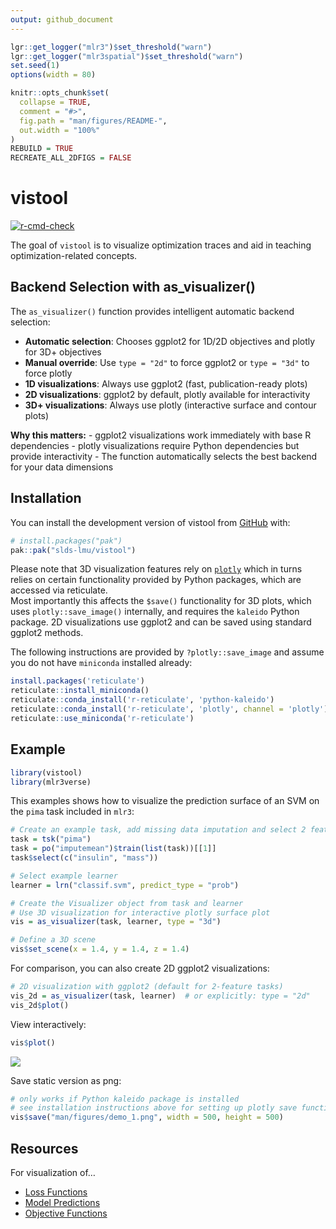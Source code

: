 ```yaml
---
output: github_document
---
```


<!-- README.md is generated from README.Rmd. Please edit that file -->

```r
lgr::get_logger("mlr3")$set_threshold("warn")
lgr::get_logger("mlr3spatial")$set_threshold("warn")
set.seed(1)
options(width = 80)

knitr::opts_chunk$set(
  collapse = TRUE,
  comment = "#>",
  fig.path = "man/figures/README-",
  out.width = "100%"
)
REBUILD = TRUE
RECREATE_ALL_2DFIGS = FALSE
```

# vistool

<!-- badges: start -->
[![r-cmd-check](https://github.com/slds-lmu/vistool/actions/workflows/r-cmd-check.yaml/badge.svg)](https://github.com/slds-lmu/vistool/actions/workflows/r-cmd-check.yaml)
<!-- badges: end -->

The goal of `vistool` is to visualize optimization traces and aid in teaching optimization-related concepts. 

## Backend Selection with as_visualizer()

The `as_visualizer()` function provides intelligent automatic backend selection:

- **Automatic selection**: Chooses ggplot2 for 1D/2D objectives and plotly for 3D+ objectives
- **Manual override**: Use `type = "2d"` to force ggplot2 or `type = "3d"` to force plotly 
- **1D visualizations**: Always use ggplot2 (fast, publication-ready plots)
- **2D visualizations**: ggplot2 by default, plotly available for interactivity
- **3D+ visualizations**: Always use plotly (interactive surface and contour plots)

**Why this matters:**
- ggplot2 visualizations work immediately with base R dependencies
- plotly visualizations require Python dependencies but provide interactivity
- The function automatically selects the best backend for your data dimensions

## Installation

You can install the development version of vistool from [GitHub](https://github.com/) with:

``` r
# install.packages("pak")
pak::pak("slds-lmu/vistool")
```

Please note that 3D visualization features rely on [`plotly`]() which in turns relies on certain functionality provided by Python packages, which are accessed via reticulate.  
Most importantly this affects the `$save()` functionality for 3D plots, which uses `plotly::save_image()` internally, and requires the `kaleido` Python package. 2D visualizations use ggplot2 and can be saved using standard ggplot2 methods.

The following instructions are provided by `?plotly::save_image` and assume you do not have `miniconda` installed already:

```r
install.packages('reticulate')
reticulate::install_miniconda()
reticulate::conda_install('r-reticulate', 'python-kaleido')
reticulate::conda_install('r-reticulate', 'plotly', channel = 'plotly')
reticulate::use_miniconda('r-reticulate')
```

## Example

```r
library(vistool)
library(mlr3verse)
```


This examples shows how to visualize the prediction surface of an SVM on the `pima` task included in `mlr3`:

```r
# Create an example task, add missing data imputation and select 2 features
task = tsk("pima")
task = po("imputemean")$train(list(task))[[1]]
task$select(c("insulin", "mass"))

# Select example learner
learner = lrn("classif.svm", predict_type = "prob")

# Create the Visualizer object from task and learner
# Use 3D visualization for interactive plotly surface plot
vis = as_visualizer(task, learner, type = "3d")

# Define a 3D scene
vis$set_scene(x = 1.4, y = 1.4, z = 1.4)
```

For comparison, you can also create 2D ggplot2 visualizations:

```r
# 2D visualization with ggplot2 (default for 2-feature tasks)
vis_2d = as_visualizer(task, learner)  # or explicitly: type = "2d"
vis_2d$plot()
```

View interactively:

```r
vis$plot()
```

![](man/figures/demo_1.png)

Save static version as png:

```r
# only works if Python kaleido package is installed
# see installation instructions above for setting up plotly save functionality
vis$save("man/figures/demo_1.png", width = 500, height = 500)
```

## Resources 

For visualization of...

* [Loss Functions](https://slds-lmu.github.io/vistool/articles/loss_functions.html)
* [Model Predictions](https://slds-lmu.github.io/vistool/articles/model.html)
* [Objective Functions](https://slds-lmu.github.io/vistool/articles/objective.html)
